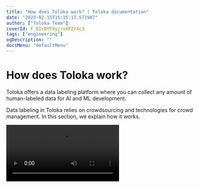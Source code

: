 ```yaml
---
title: "How does Toloka work? | Toloka documentation"
date: "2023-02-15T15:15:17.571987"
author: ["Toloka Team"]
coverId: F_bIcOYF9yjrxkPZrXc3
tags: ["engineering"]
ogDescription: ""
docsMenu: "defaultMenu"
---
```



# How does Toloka work?

Toloka offers a data labeling platform where you can collect any amount of human-labeled data for AI and ML development.

Data labeling in Toloka relies on crowdsourcing and technologies for crowd management. In this section, we explain how it works.

<Video isFrame={true} src="https://www.youtube.com/embed/7RgoTib83EI" />

## What is crowdsourcing?

Crowdsourcing is the practice of obtaining information or services from a large dispersed group of people. These people perform micro tasks, and their collective work provides valuable input. For example, they can classify images into categories, and the resulting data can be used later to improve search relevance or recommendation systems.

<Image width="430px" withBackground imageId="1675426577278" alt="Task example" />

Usually, there are three parties involved in crowdsourcing: requesters, crowd contributors or annotators, and a platform that brings them together.

Requesters are individuals or companies that use the crowdsourcing platform to collect or label data. For example, they might post tasks to moderate comments, transcribe audio recordings, find road signs on images, or collect photos of local businesses.

Annotators (in Toloka, we call them Tolokers) are people from around the world who get paid for completing these tasks. These people are usually referred to as “the crowd”, which is where the word crowdsourcing comes from.

Toloka provides an open platform where requesters and the crowd can interact.

## Toloka workflow

The data labeling workflow in Toloka looks like this:

<img src="https://tlk-infra-front.azureedge.net/portal-static/uploaded/images/1675425182261/1675425182261_original_svg.svg" alt="Toloka workflow" />

1. First, you register in Toloka as a requester.

1. Then you create a project for data labeling. The project involves a specific task, like classifying images by category.

1. In the project, you explain what you want Tolokers to do. You set up the task interface (in our example, you assign categories to buttons for labeling images), and write detailed instructions.

1. For every set of data you want to label (in our example, this might be a batch of photos with traffic signs), you create a task pool. A project can have any number of pools.

1. You upload your data to a pool and launch the labeling.

1. Tolokers access their own Toloka interface, pick the tasks they want to do, and get paid for completed tasks.

1. After Tolokers complete all the tasks in a pool, you download the labeled data. You can process the data using aggregation or verification, or use it as is

No matter what type of data you intend to collect as a requester, you always need to create three main entities: a [project](#project), a [pool](#pool), and [tasks](#task).

<img src="https://tlk-infra-front.azureedge.net/portal-static/uploaded/images/1675425181143/1675425181143_original_svg.svg" alt="Toloka three main entities" />

## Project {#project}

A project in Toloka represents a specific data labeling goal. This could be to moderate comments, to classify images, to transcribe audio recordings, or something else.

All tasks in a project share the same interface and instructions for Tolokers. You can upload new sets of tasks whenever you need to.

To learn about projects and settings, see [Project](/docs-new/guide/project).

## Pool {#pool}

A pool represents a set of data to label in a project. You can use the pool settings to select Tolokers, set the price for tasks, and add various quality control rules.

Having multiple pools in the same project is useful because you can reuse the same project settings when you need more data labeled, and tweak the settings for each pool as needed.

To learn about pools and their settings, see [Pool](/docs-new/guide/pool-main).

## Task {#task}

A task is created for a single data item that requires labeling, like a photo to classify, or a comment to review.

In Toloka, there are three types of tasks: general, training, and control tasks. General tasks are the tasks with the actual data you want to get labeled. Training tasks have predefined answers and hints for Tolokers, which help them learn how to do the task correctly. Control tasks have predefined answers, used to check whether Tolokers answer correctly. You need to create training tasks and control tasks using actual data so that they are relevant to your project.

You upload task data to Toloka in a file. Toloka currently supports XLSX, TSV, and JSON file formats for uploading task data.

To learn about tasks, supported task files, and their structure, see [Task](/docs-new/guide/pool_csv).

## Task suite {#tasks-page}

A task suite is a group of several tasks given to a Toloker to submit all at once. For example, you can show four images on the same page.

To learn about task suites and how to use them, see [Task suite](/docs-new/guide/distribute-tasks-by-pages).

## What does it look like for Tolokers? {#appearance}

Tolokers have their own version of the platform with a browser interface and a mobile app. They see a list of tasks they can choose from. Your tasks become available to Tolokers when you launch a pool.

Note that Tolokers don't know the difference between projects, pools, tasks, or task suites — and they don't need to. They usually refer to all of it as “tasks”.

To learn more, see [How Tolokers see pools](/docs-new/guide/pool-main).

## Toloka API and SDK {#api}

If you need to post similar tasks on a regular basis, you can automate working with Toloka by using the [Toloka API](/docs-new/api/) and [Python SDK](/docs-new/toloka-kit/python-sdk).

The Toloka API has some features that are not yet available in the web interface. For example, you can use the API to specify overlap for individual tasks and add multiple correct responses to control tasks.

You can use the Python SDK to integrate the Toloka API into applications written in Python. It already contains all the API classes and methods and there's no need to write new functions for them.

## See also {#see-also}

- [Crowdsourcing concepts](https://toloka.ai/knowledgebase/crowdsourcing-concepts/)
- [What tasks can't be placed in Toloka?](/docs-new/guide/unwanted)
- [Common mistakes made by requesters](/docs-new/guide/frequent-customer-errors)
- [Where to store media files](/docs-new/guide/cloud-storage)

## Troubleshooting {#troubleshooting}

<FaqTaskSuitable/>

<FaqStartNewProject/>

<ContactGuideSupport/>
